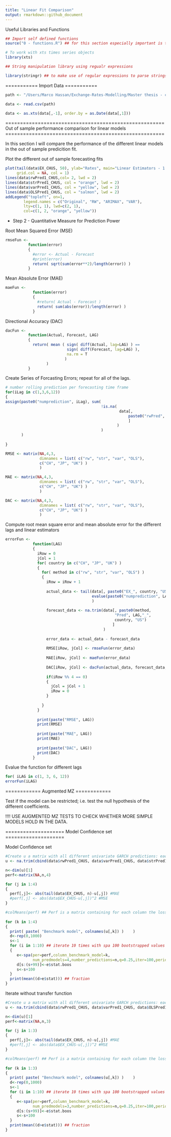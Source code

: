 ---
title: "Linear Fit Comparison"
output: rmarkdown::github_document
---

Useful Libraries and Functions
```{r}
## Import self defined functions
source("0 - functions.R") ## for this section especially important is the SPA function that returns the bootstrapped interval for the superior preddiction ability hypothesis.

# To work with xts times series objects
library(xts)

## String manipulation library using regualr expressions

library(stringr) ## to make use of regular expressions to parse strings
```


===========
Import Data
===========
```{r}
path <- "/Users/Marco Hassan/Exchange-Rates-Modelling/Master thesis - codice/Written\ Data/linear_pred.csv"

data <- read.csv(path)

data <- as.xts(data[,-1], order.by = as.Date(data[,1]))
```


======================================================
Out of sample performance comparison for linear models
======================================================

In this section I will compare the performance of the different linear models in the out of sample predicition fit.

Plot the different out of sample forecasting fits
```{r}
plot(tail(data$EX_CHUS, 50), ylab="Rates", main="Linear Estimators - 1 Lag Out of Sample", 
     grid.col = NA, col = 1)
lines(data$rwPred1_CHUS,col= 2, lwd = 2)
lines(data$strPred1_CHUS, col = "orange", lwd = 2)
lines(data$varPred1_CHUS, col = "yellow", lwd = 2)
lines(data$OLSPred1_CHUS, col = "salmon", lwd = 2)
addLegend("topleft", on=1, 
        legend.names = c("Original", "RW", "ARIMAX", "VAR"), 
        lty=c(1, 1), lwd=c(2, 1),
        col=c(1, 2, "orange", "yellow"))


```


* Step 2 - Quantitative Measure for Prediction Power

Root Mean Squared Error (MSE)
```{r}
rmseFun <- 
          function(error)
          {
            #error <- Actual - Forecast
            #print(error)
            return( sqrt(sum(error**2)/length(error)) )
          }
```

Mean Absolute Error (MAE)
```{r}
maeFun <- 
            function(error)
            {
              #return( Actual - Forecast )
              return( sum(abs(error))/length(error) )
            }
```

Directional Accuracy (DAC)
```{r}
dacFun <- 
          function(Actual, Forecast, LAG)
          {
            return( mean ( sign( diff(Actual, lag=LAG) ) == 
                           sign( diff(Forecast, lag=LAG) ),
                           na.rm = T
                          ) 
                  )
          }
```


Create Series of Forcasting Errors; repeat for all of the lags.
```{r}

# number rolling prediction per forecasting time frame
for(iLag in c(1,3,6,12))
{
assign(paste0("numprediction", iLag), sum(
                                          !is.na(
                                                  data[, 
                                                      paste0("rwPred", iLag, "_JPUS")
                                                      ]
                                                 )
                                          )
       )
  
}

RMSE <- matrix(NA,4,3, 
               dimnames = list( c("rw", "str", "var", "OLS"),
               c("CH", "JP", "UK") )
               )

MAE <- matrix(NA,4,3, 
               dimnames = list( c("rw", "str", "var", "OLS"),
               c("CH", "JP", "UK") )
               )

DAC <- matrix(NA,4,3, 
               dimnames = list( c("rw", "str", "var", "OLS"),
               c("CH", "JP", "UK") )
               )
```


Compute root mean square error and mean absolute error for the different lags and linear estimators
```{r}
errorFun <- 
            function(LAG)
            {
              iRow = 0
              jCol = 1
              for( country in c("CH", "JP", "UK") )
              {
                for( method in c("rw", "str", "var", "OLS") )
                {
                  iRow = iRow + 1
                  
                  actual_data <- tail(data[, paste0("EX_", country, "US")],
                                      evalue(paste0("numprediction", LAG))
                                      )
                  
                  forecast_data <- na.trim(data[, paste0(method, 
                                                "Pred", LAG,"_", 
                                                country, "US")
                                               ]
                                           )
                  
                  error_data <- actual_data - forecast_data
                  
                  RMSE[iRow, jCol] <- rmseFun(error_data)
                  
                  MAE[iRow, jCol] <- maeFun(error_data)
                  
                  DAC[iRow, jCol] <- dacFun(actual_data, forecast_data, LAG)
                  
                  if(iRow %% 4 == 0)
                  {
                    jCol = jCol + 1
                    iRow = 0
                  }
                
                }
              }
              
              print(paste("RMSE", LAG))
              print(RMSE)
              
              print(paste("MAE", LAG))    
              print(MAE)
              
              print(paste("DAC", LAG))    
              print(DAC)
            }
```

Evalue the function for different lags
```{r}
for( iLAG in c(1, 3, 6, 12))
errorFun(iLAG)
```

============
Augmented MZ 
============

Test if the model can be restricted; i.e. test the null hypothesis of the different coefficients.

!!!! USE AUGMENTED MZ TESTS TO CHECK WHETHER MORE SIMPLE MODELS HOLD IN THE DATA.

====================
Model Confidence set
====================

Model Confidence set
```{r}
#Create u a matrix with all different univariate GARCH predictions: each column, one model prediction
u <- na.trim(cbind(data$rwPred1_CHUS, data$varPred1_CHUS, data$strPred1_CHUS, data$OLSPred1_CHUS))

n<-dim(u)[1]
perf<-matrix(NA,n,4)

for (j in 1:4)
{
  perf[,j]<- abs(tail(data$EX_CHUS, n)-u[,j]) #MAE
  #perf[,j] <- abs(data$EX_CHUS-u[,j])^2 #MSE
}

#colMeans(perf) ## Perf is a matrix containing for each column the loss function of one forecasting method.
  
for (k in 1:4)
{
  print( paste( "Benchmark model", colnames(u[,k]) )	)
  d<-rep(0,1000)
  s<-1
  for (i in 1:10) ## iterate 10 times with spa 100 bootstrapped values each. Total = 1000.
  { 
     e<-spa(per=perf,column_benchmark_model=k,
            num_predmodels=4,number_predictions=n,q=0.25,iter=100,periodogram=T)
     d[s:(s+99)]<-e$stat.boos
     s<-s+100
  }
  print(mean((d>e$stat))) ## fraction 
}

```

Iterate without transfer function
```{r}
#Create u a matrix with all different univariate GARCH predictions: each column, one model prediction
u <- na.trim(cbind(data$rwPred1_CHUS, data$varPred1_CHUS, data$OLSPred1_CHUS))

n<-dim(u)[1]
perf<-matrix(NA,n,3)

for (j in 1:3)
{
  perf[,j]<- abs(tail(data$EX_CHUS, n)-u[,j]) #MAE
  #perf[,j] <- abs(data$EX_CHUS-u[,j])^2 #MSE
}

#colMeans(perf) ## Perf is a matrix containing for each column the loss function of one forecasting method.
  
for (k in 1:3)
{
  print( paste( "Benchmark model", colnames(u[,k]) )	)
  d<-rep(0,1000)
  s<-1
  for (i in 1:10) ## iterate 10 times with spa 100 bootstrapped values each. Total = 1000.
  { 
     e<-spa(per=perf,column_benchmark_model=k,
            num_predmodels=3,number_predictions=n,q=0.25,iter=100,periodogram=T)
     d[s:(s+99)]<-e$stat.boos
     s<-s+100
  }
  print(mean((d>e$stat))) ## fraction 
}
```


